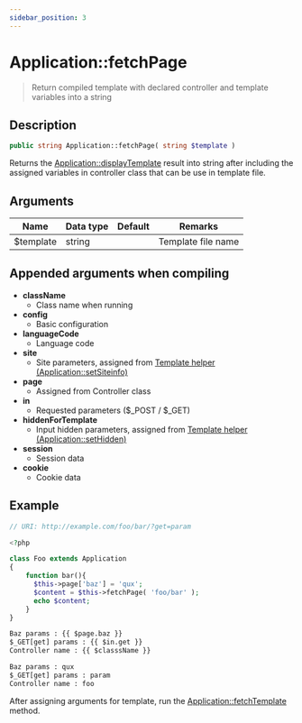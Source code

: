```yaml
---
sidebar_position: 3
---
```


# Application::fetchPage

> Return compiled template with declared controller and template variables into a string

## Description

```php
public string Application::fetchPage( string $template )
```

Returns the [Application::displayTemplate](/docs/fegg/basic/templates/methods/displaytemplate) result into string after including the assigned variables in controller class that can be use in template file.

## Arguments

| Name      | Data type | Default | Remarks            |
| --------- | --------- | ------- | ------------------ |
| $template | string    |         | Template file name |

## Appended arguments when compiling

- **className**
  - Class name when running
- **config**
  - Basic configuration
- **languageCode**
  - Language code
- **site**
  - Site parameters, assigned from [Template helper (Application::setSiteinfo)](#)
- **page**
  - Assigned from Controller class
- **in**
  - Requested parameters ($\_POST / $\_GET)
- **hiddenForTemplate**
  - Input hidden parameters, assigned from [Template helper (Application::setHidden)](#)
- **session**
  - Session data
- **cookie**
  - Cookie data

## Example

```php title="code/application/Foo.php"
// URI: http://example.com/foo/bar/?get=param

<?php

class Foo extends Application
{
    function bar(){
      $this->page['baz'] = 'qux';
      $content = $this->fetchPage( 'foo/bar' );
      echo $content;
    }
}
```

```html title="code/template/foo/bar.tpl"
Baz params : {{ $page.baz }}
$_GET[get] params : {{ $in.get }}
Controller name : {{ $classsName }}
```

```html title="Output"
Baz params : qux
$_GET[get] params : param
Controller name : foo
```

After assigning arguments for template, run the [Application::fetchTemplate](/docs/fegg/basic/templates/methods/fetchtemplate) method.
